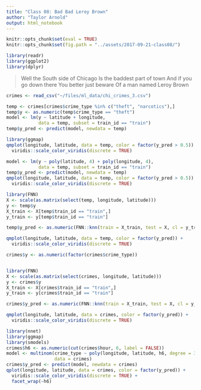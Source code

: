 ```yaml
---
title: "Class 08: Bad Bad Leroy Brown"
author: "Taylor Arnold"
output: html_notebook
---
```



```r
knitr::opts_chunk$set(eval = TRUE)
knitr::opts_chunk$set(fig.path = "../assets/2017-09-21-class08/")
```

```r
library(readr)
library(ggplot2)
library(dplyr)
```

> Well the South side of Chicago
> Is the baddest part of town
> And if you go down there
> You better just beware
> Of a man named Leroy Brown


```r
crimes <- read_csv("~/files/ml_data/chi_crimes_3.csv")
```

```r
temp <- crimes[crimes$crime_type %in% c("theft", "narcotics"),]
temp$y <- as.numeric(temp$crime_type == "theft")
model <- lm(y ~ latitude + longitude,
            data = temp, subset = train_id == "train")
temp$y_pred <- predict(model, newdata = temp)
```

```r
library(ggmap)
qmplot(longitude, latitude, data = temp, color = factor(y_pred > 0.5)) +
  viridis::scale_color_viridis(discrete = TRUE)
```

```r
model <- lm(y ~ poly(latitude, 4) + poly(longitude, 4),
            data = temp, subset = train_id == "train")
temp$y_pred <- predict(model, newdata = temp)
qmplot(longitude, latitude, data = temp, color = factor(y_pred > 0.5)) +
  viridis::scale_color_viridis(discrete = TRUE)
```

```r
library(FNN)
X <- scale(as.matrix(select(temp, longitude, latitude)))
y <- temp$y
X_train <- X[temp$train_id == "train",]
y_train <- y[temp$train_id == "train"]

temp$y_pred <- as.numeric(FNN::knn(train = X_train, test = X, cl = y_train, k = 200))

qmplot(longitude, latitude, data = temp, color = factor(y_pred)) +
  viridis::scale_color_viridis(discrete = TRUE)
```

```r
crimes$y <- as.numeric(factor(crimes$crime_type))


library(FNN)
X <- scale(as.matrix(select(crimes, longitude, latitude)))
y <- crimes$y
X_train <- X[crimes$train_id == "train",]
y_train <- y[crimes$train_id == "train"]

crimes$y_pred <- as.numeric(FNN::knn(train = X_train, test = X, cl = y_train, k = 500))

qmplot(longitude, latitude, data = crimes, color = factor(y_pred)) +
  viridis::scale_color_viridis(discrete = TRUE)
```



```r
library(nnet)
library(ggmap)
library(smodels)
crimes$h6 <- as.numeric(cut(crimes$hour, 6, label = FALSE))
model <- multinom(crime_type ~ poly(longitude, latitude, h6, degree = 3),
                  data = crimes)
crimes$y_pred <- predict(model, newdata = crimes)
qplot(longitude, latitude, data = crimes, color = factor(y_pred)) +
  viridis::scale_color_viridis(discrete = TRUE) +
  facet_wrap(~h6)
```









